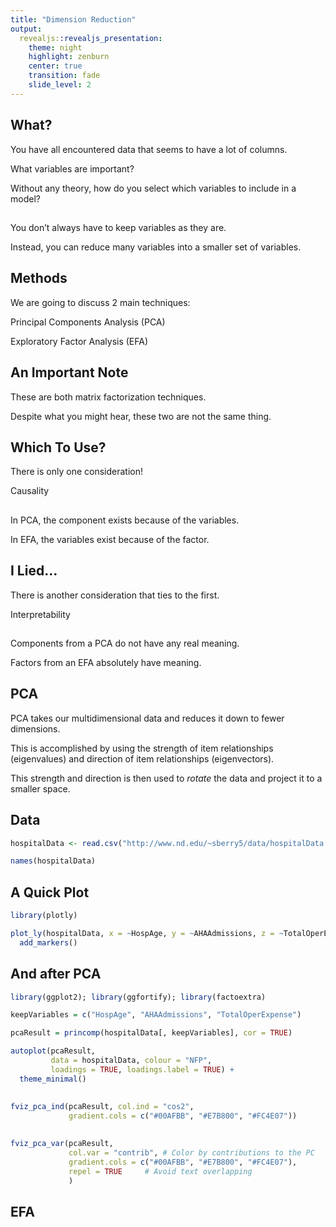 ---
title: "Dimension Reduction"
output:
  revealjs::revealjs_presentation:
    theme: night
    highlight: zenburn
    center: true
    transition: fade
    slide_level: 2
---

## What?

You have all encountered data that seems to have a lot of columns. 

What variables are important? 

Without any theory, how do you select which variables to include in a model?

## 

You don't always have to keep variables as they are.

Instead, you can reduce many variables into a smaller set of variables.

## Methods

We are going to discuss 2 main techniques:

Principal Components Analysis (PCA)

Exploratory Factor Analysis (EFA)

## An Important Note

These are both matrix factorization techniques. 

Despite what you might hear, these two are not the same thing.

## Which To Use?

There is only one consideration!

<p class="fragment fade-in-then-semi-out">Causality</p>

## 

In PCA, the component exists because of the variables.

In EFA, the variables exist because of the factor.

## I Lied...

There is another consideration that ties to the first.

<p class="fragment fade-in-then-semi-out">Interpretability</p>

## 

Components from a PCA do not have any real meaning.

Factors from an EFA absolutely have meaning.

## PCA

PCA takes our multidimensional data and reduces it down to fewer dimensions. 

This is accomplished by using the strength of item relationships (eigenvalues) and direction of item relationships (eigenvectors). 

This strength and direction is then used to *rotate* the data and project it to a smaller space.

## Data

```{r}
hospitalData <- read.csv("http://www.nd.edu/~sberry5/data/hospitalData.csv")

names(hospitalData)
```

## A Quick Plot

```{r, echo = FALSE, warning = FALSE, message = FALSE}
library(plotly)

plot_ly(hospitalData, x = ~HospAge, y = ~AHAAdmissions, z = ~TotalOperExpense, color = ~as.factor(NFP), colors = c('#BF382A', '#0C4B8E')) %>%
  add_markers() 
```

## And after PCA

```{r, echo = FALSE, warning = FALSE, message = FALSE}
library(ggplot2); library(ggfortify); library(factoextra)

keepVariables = c("HospAge", "AHAAdmissions", "TotalOperExpense")

pcaResult = princomp(hospitalData[, keepVariables], cor = TRUE)

autoplot(pcaResult, 
         data = hospitalData, colour = "NFP", 
         loadings = TRUE, loadings.label = TRUE) +
  theme_minimal()
```


##

```{r}
fviz_pca_ind(pcaResult, col.ind = "cos2", 
             gradient.cols = c("#00AFBB", "#E7B800", "#FC4E07"))
```


##

```{r}
fviz_pca_var(pcaResult,
             col.var = "contrib", # Color by contributions to the PC
             gradient.cols = c("#00AFBB", "#E7B800", "#FC4E07"),
             repel = TRUE     # Avoid text overlapping
             )
```


## EFA

